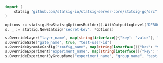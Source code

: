 ```go
import (
    statsig "github.com/statsig-io/statsig-server-core/statsig-go/src"
)

options := statsig.NewStatsigOptionsBuilder().WithOutputLogLevel("DEBUG").Build()
s, _ := statsig.NewStatsig("secret-key", *options)

s.OverrideLayer("layer_name", map[string]interface{}{"key": "value"}, "test-user-id")
s.OverrideGate("gate_name", true, "test-user-id")
s.OverrideDynamicConfig("config_name", map[string]interface{}{"key": "value"}, "test-user-id")
s.OverrideExperiment("experiment_name", map[string]interface{}{"key": "value"}, "test-user-id")
s.OverrideExperimentByGroupName("experiment_name", "group_name", "test-user-id")
```

